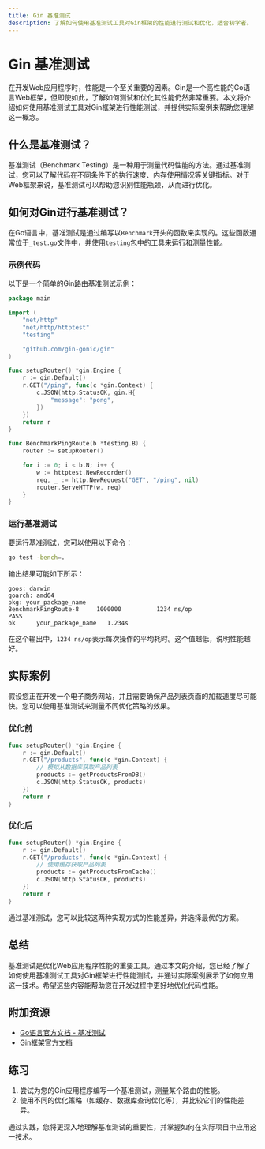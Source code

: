 ```yaml
---
title: Gin 基准测试
description: 了解如何使用基准测试工具对Gin框架的性能进行测试和优化，适合初学者。
---
```


# Gin 基准测试

在开发Web应用程序时，性能是一个至关重要的因素。Gin是一个高性能的Go语言Web框架，但即使如此，了解如何测试和优化其性能仍然非常重要。本文将介绍如何使用基准测试工具对Gin框架进行性能测试，并提供实际案例来帮助您理解这一概念。

## 什么是基准测试？

基准测试（Benchmark Testing）是一种用于测量代码性能的方法。通过基准测试，您可以了解代码在不同条件下的执行速度、内存使用情况等关键指标。对于Web框架来说，基准测试可以帮助您识别性能瓶颈，从而进行优化。

## 如何对Gin进行基准测试？

在Go语言中，基准测试是通过编写以`Benchmark`开头的函数来实现的。这些函数通常位于`_test.go`文件中，并使用`testing`包中的工具来运行和测量性能。

### 示例代码

以下是一个简单的Gin路由基准测试示例：

```go
package main

import (
    "net/http"
    "net/http/httptest"
    "testing"

    "github.com/gin-gonic/gin"
)

func setupRouter() *gin.Engine {
    r := gin.Default()
    r.GET("/ping", func(c *gin.Context) {
        c.JSON(http.StatusOK, gin.H{
            "message": "pong",
        })
    })
    return r
}

func BenchmarkPingRoute(b *testing.B) {
    router := setupRouter()

    for i := 0; i < b.N; i++ {
        w := httptest.NewRecorder()
        req, _ := http.NewRequest("GET", "/ping", nil)
        router.ServeHTTP(w, req)
    }
}
```

### 运行基准测试

要运行基准测试，您可以使用以下命令：

```bash
go test -bench=.
```

输出结果可能如下所示：

```plaintext
goos: darwin
goarch: amd64
pkg: your_package_name
BenchmarkPingRoute-8   	 1000000	      1234 ns/op
PASS
ok  	your_package_name	1.234s
```

在这个输出中，`1234 ns/op`表示每次操作的平均耗时。这个值越低，说明性能越好。

## 实际案例

假设您正在开发一个电子商务网站，并且需要确保产品列表页面的加载速度尽可能快。您可以使用基准测试来测量不同优化策略的效果。

### 优化前

```go
func setupRouter() *gin.Engine {
    r := gin.Default()
    r.GET("/products", func(c *gin.Context) {
        // 模拟从数据库获取产品列表
        products := getProductsFromDB()
        c.JSON(http.StatusOK, products)
    })
    return r
}
```

### 优化后

```go
func setupRouter() *gin.Engine {
    r := gin.Default()
    r.GET("/products", func(c *gin.Context) {
        // 使用缓存获取产品列表
        products := getProductsFromCache()
        c.JSON(http.StatusOK, products)
    })
    return r
}
```

通过基准测试，您可以比较这两种实现方式的性能差异，并选择最优的方案。

## 总结

基准测试是优化Web应用程序性能的重要工具。通过本文的介绍，您已经了解了如何使用基准测试工具对Gin框架进行性能测试，并通过实际案例展示了如何应用这一技术。希望这些内容能帮助您在开发过程中更好地优化代码性能。

## 附加资源

- [Go语言官方文档 - 基准测试](https://golang.org/pkg/testing/#hdr-Benchmarks)
- [Gin框架官方文档](https://gin-gonic.com/docs/)

## 练习

1. 尝试为您的Gin应用程序编写一个基准测试，测量某个路由的性能。
2. 使用不同的优化策略（如缓存、数据库查询优化等），并比较它们的性能差异。

通过实践，您将更深入地理解基准测试的重要性，并掌握如何在实际项目中应用这一技术。